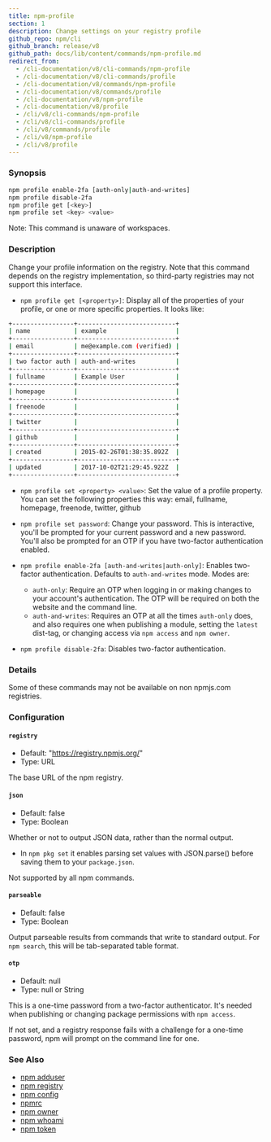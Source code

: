 ```yaml
---
title: npm-profile
section: 1
description: Change settings on your registry profile
github_repo: npm/cli
github_branch: release/v8
github_path: docs/lib/content/commands/npm-profile.md
redirect_from:
  - /cli-documentation/v8/cli-commands/npm-profile
  - /cli-documentation/v8/cli-commands/profile
  - /cli-documentation/v8/commands/npm-profile
  - /cli-documentation/v8/commands/profile
  - /cli-documentation/v8/npm-profile
  - /cli-documentation/v8/profile
  - /cli/v8/cli-commands/npm-profile
  - /cli/v8/cli-commands/profile
  - /cli/v8/commands/profile
  - /cli/v8/npm-profile
  - /cli/v8/profile
---
```


### Synopsis

```bash
npm profile enable-2fa [auth-only|auth-and-writes]
npm profile disable-2fa
npm profile get [<key>]
npm profile set <key> <value>
```

Note: This command is unaware of workspaces.

### Description

Change your profile information on the registry. Note that this command depends on the registry implementation, so third-party registries may not support this interface.

- `npm profile get [<property>]`: Display all of the properties of your profile, or one or more specific properties. It looks like:

```bash
+-----------------+---------------------------+
| name            | example                   |
+-----------------+---------------------------+
| email           | me@example.com (verified) |
+-----------------+---------------------------+
| two factor auth | auth-and-writes           |
+-----------------+---------------------------+
| fullname        | Example User              |
+-----------------+---------------------------+
| homepage        |                           |
+-----------------+---------------------------+
| freenode        |                           |
+-----------------+---------------------------+
| twitter         |                           |
+-----------------+---------------------------+
| github          |                           |
+-----------------+---------------------------+
| created         | 2015-02-26T01:38:35.892Z  |
+-----------------+---------------------------+
| updated         | 2017-10-02T21:29:45.922Z  |
+-----------------+---------------------------+
```

- `npm profile set <property> <value>`: Set the value of a profile property. You can set the following properties this way: email, fullname, homepage, freenode, twitter, github

- `npm profile set password`: Change your password. This is interactive, you'll be prompted for your current password and a new password. You'll also be prompted for an OTP if you have two-factor authentication enabled.

- `npm profile enable-2fa [auth-and-writes|auth-only]`: Enables two-factor authentication. Defaults to `auth-and-writes` mode. Modes are:

  - `auth-only`: Require an OTP when logging in or making changes to your account's authentication. The OTP will be required on both the website and the command line.
  - `auth-and-writes`: Requires an OTP at all the times `auth-only` does, and also requires one when publishing a module, setting the `latest` dist-tag, or changing access via `npm access` and `npm owner`.

- `npm profile disable-2fa`: Disables two-factor authentication.

### Details

Some of these commands may not be available on non npmjs.com registries.

### Configuration

#### `registry`

- Default: "https://registry.npmjs.org/"
- Type: URL

The base URL of the npm registry.

#### `json`

- Default: false
- Type: Boolean

Whether or not to output JSON data, rather than the normal output.

- In `npm pkg set` it enables parsing set values with JSON.parse() before saving them to your `package.json`.

Not supported by all npm commands.

#### `parseable`

- Default: false
- Type: Boolean

Output parseable results from commands that write to standard output. For `npm search`, this will be tab-separated table format.

#### `otp`

- Default: null
- Type: null or String

This is a one-time password from a two-factor authenticator. It's needed when publishing or changing package permissions with `npm access`.

If not set, and a registry response fails with a challenge for a one-time password, npm will prompt on the command line for one.

### See Also

- [npm adduser](/cli/v8/commands/npm-adduser)
- [npm registry](/cli/v8/using-npm/registry)
- [npm config](/cli/v8/commands/npm-config)
- [npmrc](/cli/v8/configuring-npm/npmrc)
- [npm owner](/cli/v8/commands/npm-owner)
- [npm whoami](/cli/v8/commands/npm-whoami)
- [npm token](/cli/v8/commands/npm-token)
